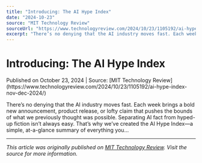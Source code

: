 ```yaml
---
title: "Introducing: The AI Hype Index"
date: "2024-10-23"
source: "MIT Technology Review"
sourceUrl: "https://www.technologyreview.com/2024/10/23/1105192/ai-hype-index-nov-dec-2024/"
excerpt: "There’s no denying that the AI industry moves fast. Each week brings a bold new announcement, product release, or lofty claim that pushes the bounds of what we ..."
---
```


# Introducing: The AI Hype Index

<div class="text-sm text-gray-500 mb-4">
  Published on October 23, 2024 | Source: [MIT Technology Review](https://www.technologyreview.com/2024/10/23/1105192/ai-hype-index-nov-dec-2024/)
</div>

There’s no denying that the AI industry moves fast. Each week brings a bold new announcement, product release, or lofty claim that pushes the bounds of what we previously thought was possible. Separating AI fact from hyped-up fiction isn’t always easy. That’s why we’ve created the AI Hype Index—a simple, at-a-glance summary of everything you…

---

*This article was originally published on [MIT Technology Review](https://www.technologyreview.com/2024/10/23/1105192/ai-hype-index-nov-dec-2024/). Visit the source for more information.*
